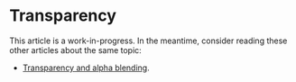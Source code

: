 # Transparency

This article is a work-in-progress. In the meantime, consider reading these other articles about the same topic:

- [Transparency and alpha blending](https://xem.github.io/articles/webgl-guide-part-2.html#1a).
